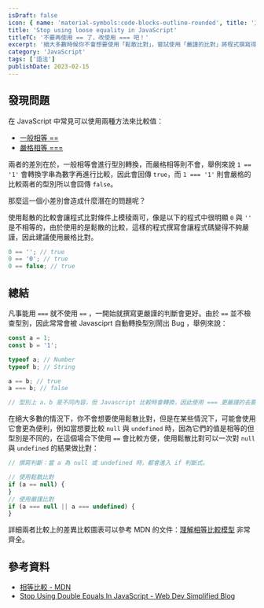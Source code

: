 ```yaml
---
isDraft: false
icon: { name: 'material-symbols:code-blocks-outline-rounded', title: '方框上有代碼的符號' }
title: 'Stop using loose equality in JavaScript'
titleTC: '不要再使用 == 了，改使用 === 吧！'
excerpt: '絕大多數時候你不會想要使用「鬆散比對」，嘗試使用「嚴謹的比對」將程式撰寫得嚴謹精確一些。在絕大多數的情況下，你不會想要使用鬆散比對，但是在某些情況下，可能會使用它會更為便利，本篇文章將介紹相關取捨，以及你可以在什麼時候使用不同的比較方式。'
category: 'JavaScript'
tags: ['語法']
publishDate: 2023-02-15
---
```


## 發現問題

在 JavaScript 中常見可以使用兩種方法來比較值：

- [一般相等 ==](https://developer.mozilla.org/en-US/docs/Web/JavaScript/Reference/Operators/Equality)
- [嚴格相等 ===](https://developer.mozilla.org/zh-CN/docs/Web/JavaScript/Reference/Operators/Strict_equality)

兩者的差別在於，一般相等會進行型別轉換，而嚴格相等則不會，舉例來說 `1 == '1'` 會轉換字串為數字再進行比較，因此會回傳 `true`，而 `1 === '1'` 則會嚴格的比較兩者的型別所以會回傳 `false`。

那麼這一個小差別會造成什麼潛在的問題呢？

使用鬆散的比較會讓程式比對條件上模稜兩可，像是以下的程式中很明顯 `0` 與 `''` 是不相等的，由於使用的是鬆散的比較，這樣的程式撰寫會讓程式碼變得不夠嚴謹，因此建議使用嚴格比對。

```javascript
0 == ''; // true
0 == '0'; // true
0 == false; // true
```

## 總結

凡事能用 `===` 就不使用 `==` ，一開始就撰寫更嚴謹的判斷會更好。由於 `==` 並不檢查型別，因此常常會被 Javasciprt 自動轉換型別鬧出 Bug ，舉例來說：

```jsx
const a = 1;
const b = '1';

typeof a; // Number
typeof b; // String

a == b; // true
a === b; // false

// 型別上 a、b 是不同內容，但 Javascript 比較時會轉換，因此使用 === 更嚴謹的去要求比較「型別要一樣」。
```

在絕大多數的情況下，你不會想要使用鬆散比對，但是在某些情況下，可能會使用它會更為便利，例如當想要比較 `null` 與 `undefined` 時，因為它們的值是相等的但型別是不同的，在這個場合下使用 `==` 會比較方便，使用鬆散比對可以一次對 `null` 與 `undefined` 的結果做比對：

```javascript
// 撰寫判斷：當 a 為 null 或 undefined 時，都會進入 if 判斷式。

// 使用鬆散比對
if (a == null) {
}
// 使用嚴謹比對
if (a === null || a === undefined) {
}
```

詳細兩者比較上的差異比較圖表可以參考 MDN 的文件：[理解相等比較模型](https://developer.mozilla.org/zh-TW/docs/Web/JavaScript/Equality_comparisons_and_sameness#%E7%90%86%E8%A7%A3%E7%9B%B8%E7%AD%89%E6%AF%94%E8%BC%83%E6%A8%A1%E5%9E%8B) 非常齊全。

## 參考資料

- [相等比較 - MDN](https://developer.mozilla.org/zh-TW/docs/Web/JavaScript/Equality_comparisons_and_sameness)
- [Stop Using Double Equals In JavaScript - Web Dev Simplified Blog](https://blog.webdevsimplified.com/2020-08/==-vs-===/)
